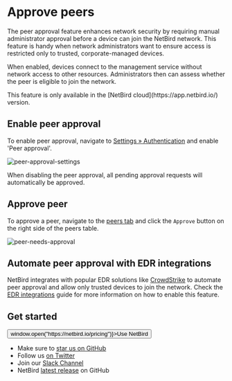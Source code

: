 
# Approve peers
The peer approval feature enhances network security by requiring manual administrator approval before a device can join the NetBird network.
This feature is handy when network administrators want to ensure access is restricted only to trusted, corporate-managed devices.

When enabled, devices connect to the management service without network access to other resources.
Administrators then can assess whether the peer is eligible to join the network.

<Note>
    This feature is only available in the [NetBird cloud](https://app.netbird.io/) version.
</Note>

## Enable peer approval
To enable peer approval, navigate to [Settings &raquo; Authentication](https://app.netbird.io/settings) and enable 'Peer approval'.

<p>
    <img src="/docs-static/img/how-to-guides/peer-approval-settings.png" alt="peer-approval-settings" className="imagewrapper-big"/>
</p>

<Note>
    When disabling the peer approval, all pending approval requests will automatically be approved.
</Note>

## Approve peer
To approve a peer, navigate to the [peers tab](https://app.netbird.io/peers) and click the `Approve` button on the right side of the peers table.

<p>
    <img src="/docs-static/img/how-to-guides/peer-needs-approval.png" alt="peer-needs-approval" className="imagewrapper"/>
</p>

## Automate peer approval with EDR integrations
NetBird integrates with popular EDR solutions like [CrowdStrike](https://www.crowdstrike.com/) to automate peer approval
and allow only trusted devices to join the network.
Check the [EDR integrations](/how-to/endpoint-detection-and-response) guide for more information on how to enable this feature.

## Get started
<p float="center" >
    <Button name="button" className="button-5" onClick={() => window.open("https://netbird.io/pricing")}>Use NetBird</Button>
</p>

- Make sure to [star us on GitHub](https://github.com/netbirdio/netbird)
- Follow us [on Twitter](https://twitter.com/netbird)
- Join our [Slack Channel](https://join.slack.com/t/netbirdio/shared_invite/zt-vrahf41g-ik1v7fV8du6t0RwxSrJ96A)
- NetBird [latest release](https://github.com/netbirdio/netbird/releases) on GitHub